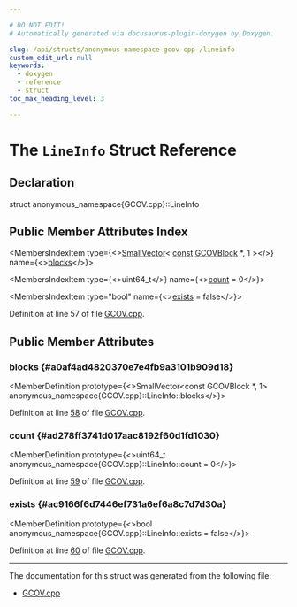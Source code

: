 ```yaml
---

# DO NOT EDIT!
# Automatically generated via docusaurus-plugin-doxygen by Doxygen.

slug: /api/structs/anonymous-namespace-gcov-cpp-/lineinfo
custom_edit_url: null
keywords:
  - doxygen
  - reference
  - struct
toc_max_heading_level: 3

---
```





# The `LineInfo` Struct Reference

<DoxygenPage pluginConfig={pluginConfig}>



## Declaration

<CodeBlock>struct anonymous_namespace{GCOV.cpp}::LineInfo</CodeBlock>

## Public Member Attributes Index

<MembersIndex>

<MembersIndexItem
  type={<><a href="/docs/api/classes/llvm/smallvector">SmallVector</a>&lt; <a href="/docs/api/files/lib/lib/target/lib/target/aarch64/aarch64promoteconstant-cpp/#a90f8350fecae261c25be85d38b451bff">const</a> <a href="/docs/api/classes/llvm/gcovblock">GCOVBlock</a> &#42;, 1 &gt;</>}
  name={<><a href="#a0af4ad4820370e7e4fb9a3101b909d18">blocks</a></>}>
</MembersIndexItem>

<MembersIndexItem
  type={<>uint64&#95;t</>}
  name={<><a href="#ad278ff3741d017aac8192f60d1fd1030">count</a> = 0</>}>
</MembersIndexItem>

<MembersIndexItem
  type="bool"
  name={<><a href="#ac9166f6d7446ef731a6ef6a8c7d7d30a">exists</a> = false</>}>
</MembersIndexItem>

</MembersIndex>


Definition at line 57 of file <a href="/docs/api/files/lib/lib/profiledata/gcov-cpp">GCOV.cpp</a>.

<SectionDefinition>

## Public Member Attributes

### blocks {#a0af4ad4820370e7e4fb9a3101b909d18}

<MemberDefinition
  prototype={<>SmallVector&lt;const GCOVBlock &#42;, 1&gt; anonymous&#95;namespace&#123;GCOV.cpp&#125;::LineInfo::blocks</>}>

Definition at line <a href="/docs/api/files/lib/lib/profiledata/gcov-cpp/#l00058">58</a> of file <a href="/docs/api/files/lib/lib/profiledata/gcov-cpp">GCOV.cpp</a>.
</MemberDefinition>

### count {#ad278ff3741d017aac8192f60d1fd1030}

<MemberDefinition
  prototype={<>uint64&#95;t anonymous&#95;namespace&#123;GCOV.cpp&#125;::LineInfo::count = 0</>}>

Definition at line <a href="/docs/api/files/lib/lib/profiledata/gcov-cpp/#l00059">59</a> of file <a href="/docs/api/files/lib/lib/profiledata/gcov-cpp">GCOV.cpp</a>.
</MemberDefinition>

### exists {#ac9166f6d7446ef731a6ef6a8c7d7d30a}

<MemberDefinition
  prototype={<>bool anonymous&#95;namespace&#123;GCOV.cpp&#125;::LineInfo::exists = false</>}>

Definition at line <a href="/docs/api/files/lib/lib/profiledata/gcov-cpp/#l00060">60</a> of file <a href="/docs/api/files/lib/lib/profiledata/gcov-cpp">GCOV.cpp</a>.
</MemberDefinition>

</SectionDefinition>

<hr/>

The documentation for this struct was generated from the following file:

<ul>
<li><a href="/docs/api/files/lib/lib/profiledata/gcov-cpp">GCOV.cpp</a></li>
</ul>

</DoxygenPage>
